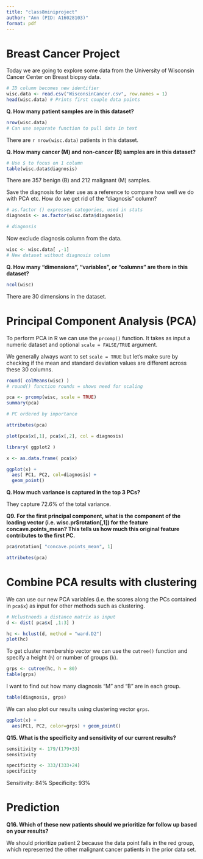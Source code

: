 ```yaml
---
title: "class8miniproject"
author: "Ann (PID: A16028103)"
format: pdf
---
```


# Breast Cancer Project 

Today we are going to explore some data from the University of Wisconsin Cancer Center on Breast biopsy data. 

```r
# ID column becomes new identifier
wisc.data <- read.csv("WisconsinCancer.csv", row.names = 1)
head(wisc.data) # Prints first couple data points
```

**Q. How many patient samples are in this dataset?**

```r
nrow(wisc.data)
# Can use separate function to pull data in text
```

There are `r nrow(wisc.data)` patients in this dataset.

**Q. How many cancer (M) and non-cancer (B) samples are in this dataset?**

```r
# Use $ to focus on 1 column 
table(wisc.data$diagnosis)
```

There are 357 benign (B) and 212 malignant (M) samples. 

Save the diagnosis for later use as a reference to compare how well we do with PCA etc. How do we get rid of the "diagnosis" column? 

```r
# as.factor () expresses categories, used in stats 
diagnosis <- as.factor(wisc.data$diagnosis)

# diagnosis
```

Now exclude diagnosis column from the data. 

```r
wisc <- wisc.data[ ,-1]
# New dataset without diagnosis column 
```

**Q. How many "dimensions", "variables", or "columns" are there in this dataset?**

```r
ncol(wisc)
```

There are 30 dimensions in the dataset.

# Principal Component Analysis (PCA)

To perform PCA in R we can use the `prcomp()` function. 
It takes as input a numeric dataset and optional `scale = FALSE/TRUE` argument.

We generally always want to set `scale = TRUE` but let's make sure by checking if the mean and standard deviation values are different across these 30 columns. 

```r
round( colMeans(wisc) )
# round() function rounds = shows need for scaling 
```

```r
pca <- prcomp(wisc, scale = TRUE)
summary(pca)

# PC ordered by importance 
```

```r
attributes(pca)
```

```r
plot(pca$x[,1], pca$x[,2], col = diagnosis) 
```

```r
library( ggplot2 )

x <- as.data.frame( pca$x)

ggplot(x) +
  aes( PC1, PC2, col=diagnosis) +
  geom_point()
```

**Q. How much variance is captured in the top 3 PCs?**

They capture 72.6% of the total variance. 

**Q9. For the first principal component, what is the component of the loading vector (i.e. wisc.pr$rotation[,1]) for the feature concave.points_mean? This tells us how much this original feature contributes to the first PC.**

```r
pca$rotation[ "concave.points_mean", 1]
```

```r
attributes(pca)
```

# Combine PCA results with clustering 

We can use our new PCA variables (i.e. the scores along the PCs contained in `pca$x`) as input for other methods such as clustering. 

```r
# Hclustneeds a distance matrix as input 
d <- dist( pca$x[ ,1:3] )

hc <- hclust(d, method = "ward.D2")
plot(hc)
```

To get cluster membership vector we can use the `cutree()` function and specify a height (`h`) or number of groups (`k`).

```r
grps <- cutree(hc, h = 80)
table(grps)
```

I want to find out how many diagnosis "M" and "B" are in each group. 

```r
table(diagnosis, grps)
```

We can also plot our results using clustering vector `grps`. 

```r
ggplot(x) +
  aes(PC1, PC2, color=grps) + geom_point()
```

**Q15. What is the specificity and sensitivity of our current results?**

```r
sensitivity <- 179/(179+33)
sensitivity

specificity <- 333/(333+24)
specificity
```

Sensitivity: 84%
Specificity: 93%

# Prediction

**Q16. Which of these new patients should we prioritize for follow up based on your results?**

We should prioritize patient 2 because the data point falls in the red group, which represented the other malignant cancer patients in the prior data set. 
